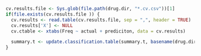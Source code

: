 
```r
cv.results.file <- Sys.glob(file.path(drug.dir, "*.cv.csv"))[1]
if(file.exists(cv.results.file )) {
  cv.results <- read.table(cv.results.file, sep = ",", header = TRUE)
  cv.results['X'] <- NULL
  cv.ctable <- xtabs(Freq ~ actual + prediciton, data = cv.results)

  summary.t <- update.classification.table(summary.t, basename(drug.dir), cv.ctable, "1", "2")
}
```

